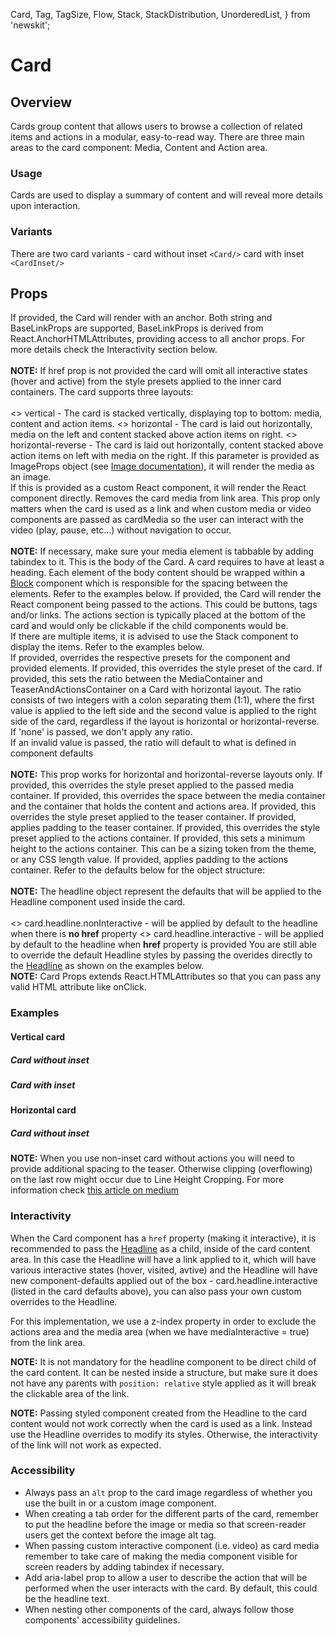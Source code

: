   Card,
  Tag,
  TagSize,
  Flow,
  Stack,
  StackDistribution,
  UnorderedList,
} from 'newskit';


# Card

## Overview

Cards group content that allows users to browse a collection of related items and actions in a modular, easy-to-read way.
There are three main areas to the card component: Media, Content and Action area.

### Usage

Cards are used to display a summary of content and will reveal more details upon interaction.

### Variants

There are two card variants - card without inset `<Card/>` card with inset `<CardInset/>`

## Props

<LegacyBlock marginTop="sizing040">
  <Prop name="href" type="string | BaseLinkProps">
    If provided, the Card will render with an anchor.
    Both <InlineCode>string</InlineCode> and <InlineCode>BaseLinkProps</InlineCode> are supported,
    <InlineCode>BaseLinkProps</InlineCode> is derived from <InlineCode>React.AnchorHTMLAttributes</InlineCode>,
    providing access to all anchor props. For more details check the Interactivity section below.
    <br />
    <br />
    <b>NOTE:</b> If href prop is not provided the card will omit all interactive states (hover and active)
    from the style presets applied to the inner card containers.
  </Prop>
  <Prop name="layout" type="MQ<'vertical' | 'horizontal' | 'horizontal-reverse'>" default="vertical">
    The card supports three layouts:
    <br />
    <br />
    <UnorderedList>
      <>
        <InlineCode>vertical</InlineCode> - The card is stacked vertically, displaying top to bottom:
        media, content and action items.
      </>
      <>
        <InlineCode>horizontal</InlineCode> - The card is laid out horizontally, media on the left
        and content stacked above action items on right.
      </>
      <>
        <InlineCode>horizontal-reverse</InlineCode> - The card is laid out horizontally,
        content stacked above action items on left with media on the right.
      </>
    </UnorderedList>

  </Prop>
  <Prop name="media" type="ImageProps | React.ComponentType">
    If this parameter is provided as <InlineCode>ImageProps</InlineCode> object (see <a href="/components/image">Image documentation</a>), it will render the media as an image.<br />
    If this is provided as a custom React component, it will render the React component directly.
  </Prop>
  <Prop name="mediaInteractive" type="boolean" default={false}>
    Removes the card media from link area. This prop only matters when the card is used as a link
    and when custom media or video components are passed as cardMedia so the user can interact with the video (play, pause, etc...) without navigation to occur.
    <br/>
    <br/>
    <b>NOTE:</b> If necessary, make sure your media element is tabbable  by adding <InlineCode>tabindex</InlineCode> to it.
  </Prop>
  <Prop name="children" type="Exclude<React.ReactNode, 'undefined'>" required>
    This is the body of the Card. A card requires to have at least a heading. Each element of the body content should be wrapped within a <a href="/components/block">Block</a> component
    which is responsible for the spacing between the elements. Refer to the examples below.
  </Prop>
  <Prop name="actions" type="React.ComponentType">
    If provided, the Card will render the React component being passed to the actions. This could be buttons, tags and/or links.
    The actions section is typically placed at the bottom of the card and would only be clickable if the child components would be.<br />
    If there are multiple items, it is advised to use the Stack component to display the items. Refer to the examples below.<br />
  </Prop>
  <Prop name="overrides" type="object">
    If provided, overrides the respective presets for the component and provided elements.
    <Prop name="stylePreset" type="MQ<string>">
      If provided, this overrides the style preset of the card.
    </Prop>
    <Prop name="horizontalRatio" type="string" default="1:1">
      If provided, this sets the ratio between the MediaContainer and TeaserAndActionsContainer on a Card with horizontal layout. The ratio consists of two integers with a colon separating them (1:1),
      where the first value is applied to the left side and the second value is applied to the right side of the card,
      regardless if the layout is horizontal or horizontal-reverse.<br />
      If 'none' is passed, we don't apply any ratio.<br />
      If an invalid value is passed, the ratio will default to what is defined in component defaults<br /><br />
      <b>NOTE:</b> This prop works for <InlineCode>horizontal</InlineCode> and <InlineCode>horizontal-reverse</InlineCode> layouts only.
    </Prop>
    <Prop name="mediaContainer" type="object">
      <Prop name="stylePreset" type="MQ<string>">
        If provided, this overrides the style preset applied to the passed media container.
      </Prop>
      <Prop name="spaceInline" type="MQ<SpacingPresetKeys>">
        If provided, this overrides the space between the media container and the container that holds the content and actions area.
      </Prop>
    </Prop>
    <Prop name="teaserContainer" type="object">
      <Prop name="stylePreset" type="MQ<string>" >
        If provided, this overrides the style preset applied to the teaser container.
      </Prop>
      <Prop name="spaceInset" type="MQ<string>">
        If provided, applies padding to the teaser container.
      </Prop>
    </Prop>
    <Prop name="actionsContainer" type="object">
      <Prop name="stylePreset" type="MQ<string>" >
        If provided, this overrides the style preset applied to the actions container.
      </Prop>
      <Prop name="minHeight" type="string">
        If provided, this sets a minimum height to the actions container. This can be a sizing
        token from the theme, or any CSS length value.
      </Prop>
      <Prop name="spaceInset" type="MQ<string>">
        If provided, applies padding to the actions container.
      </Prop>
    </Prop>
    Refer to the defaults below for the object structure:
    <CodeFromDefaultPresets componentName='card'/>
    <br/>
    <br/>
    <b>NOTE:</b> The <InlineCode>headline</InlineCode> object represent the defaults that will be applied to the
    <InlineCode>Headline</InlineCode> component used inside  the card.
    <br/>
    <br/>
    <UnorderedList>
      <>
        <InlineCode>card.headline.nonInteractive</InlineCode> - will be applied by default to the headline when there is <b>no href</b> property
      </>
      <>
        <InlineCode>card.headline.interactive</InlineCode> - will be applied by default to the headline when <b>href</b> property is provided
      </>
    </UnorderedList>
    You are still able to override the default <InlineCode>Headline</InlineCode> styles by passing the overides directly to
    the <a href="/components/headline">Headline</a> as shown on the examples below.
  </Prop>

  <br/>
  <b>NOTE:</b> Card Props extends <InlineCode>React.HTMLAttributes</InlineCode> so that you can pass any valid HTML attribute like onClick.
</LegacyBlock>

### Examples

#### Vertical card

##### Card without inset

<CardVerticalMediumWithoutInset />
<CodeFromFile path="examples/card/vertical-card-medium-without-inset.tsx"  tabIndex={0}/>

##### Card with inset

<CardVerticalSmallWithInset />
<CodeFromFile path="examples/card/vertical-card-small-with-inset.tsx" tabIndex={0}/>

#### Horizontal card

##### Card without inset

<CardHorizontalMediumWithoutInset />
<CodeFromFile path="examples/card/horizontal-card-medium-without-inset.tsx" tabIndex={0}/>

**NOTE:** When you use non-inset card without actions you will need to provide additional spacing to the teaser. Otherwise clipping (overflowing) on the last row might occur due to Line Height Cropping. For more information check <a href="https://medium.com/eightshapes-llc/cropping-away-negative-impacts-of-line-height-84d744e016ce">this article on medium</a>

### Interactivity

When the Card component has a `href` property (making it interactive), it is recommended
to pass the <a href='/components/headline'>Headline</a> as a child,
inside of the card content area. In this case the Headline will have a link applied to it,
which will have various interactive states (hover, visited, avtive)
and the Headline will have new component-defaults applied out of the box - <InlineCode>card.headline.interactive</InlineCode>
(listed in the card defaults above), you can also pass your own custom overrides to the Headline.

For this implementation, we use a z-index property in order to exclude the actions area and the media area
(when we have mediaInteractive = true) from the link area.

**NOTE:** It is not mandatory for the headline component to be direct child of the card content. It can be nested inside a structure,
but make sure it does not have any parents with `position: relative` style applied as it will break the clickable area of the link.

**NOTE:** Passing styled component created from the Headline to the card content would not work correctly when the card is used as a link.
Instead use the Headline overrides to modify its styles. Otherwise, the interactivity of the link will not work as expected.

### Accessibility

- Always pass an `alt` prop to the card image regardless of whether you use the built in or a custom image component.
- When creating a tab order for the different parts of the card, remember to put the headline before the image or media so that screen-reader users get the context before the image alt tag.
- When passing custom interactive component (i.e. video) as card media remember to take care of making the media component visible for screen readers by adding tabindex if necessary.
- Add aria-label prop to allow a user to describe the action that will be performed when the user interacts with the card. By default, this could be the headline text.
- When nesting other components of the card, always follow those components' accessibility guidelines.
